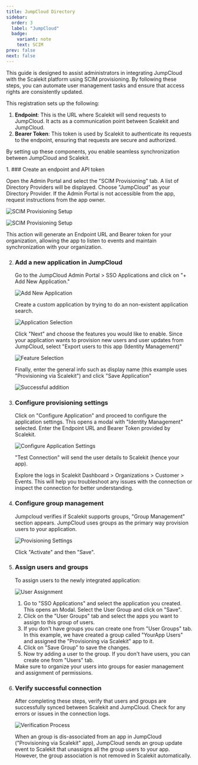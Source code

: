 ```yaml
---
title: JumpCloud Directory
sidebar:
  order: 3
  label: "JumpCloud"
  badge:
    variant: note
    text: SCIM
prev: false
next: false
---
```



This guide is designed to assist administrators in integrating JumpCloud with the Scalekit platform using SCIM provisioning. By following these steps, you can automate user management tasks and ensure that access rights are consistently updated.

This registration sets up the following:

1. **Endpoint**: This is the URL where Scalekit will send requests to JumpCloud. It acts as a communication point between Scalekit and JumpCloud.
2. **Bearer Token**: This token is used by Scalekit to authenticate its requests to the endpoint, ensuring that requests are secure and authorized.

By setting up these components, you enable seamless synchronization between JumpCloud and Scalekit.

<Steps>
1. ### Create an endpoint and API token

   Open the Admin Portal and select the "SCIM Provisioning" tab. A list of Directory Providers will be displayed. Choose "JumpCloud" as your Directory Provider. If the Admin Portal is not accessible from the app, request instructions from the app owner.

   ![SCIM Provisioning Setup](@/assets/docs/guides/scim-integrations/jumpcloud-scim/1-select-jumpcloud.png)

   ![SCIM Provisioning Setup](@/assets/docs/guides/scim-integrations/jumpcloud-scim/1-2-scimconfigs.png)

   This action will generate an Endpoint URL and Bearer token for your organization, allowing the app to listen to events and maintain synchronization with your organization.

2. ### Add a new application in JumpCloud

   Go to the JumpCloud Admin Portal > SSO Applications and click on "+ Add New Application."

   ![Add New Application](@/assets/docs/guides/scim-integrations/jumpcloud-scim/2-add-new-app.png)

   Create a custom application by trying to do an non-existent application search.

   ![Application Selection](@/assets/docs/guides/scim-integrations/jumpcloud-scim/3-custom-integration.png)

   Click "Next" and choose the features you would like to enable. Since your application wants to provision new users and user updates from JumpCloud, select "Export users to this app (Identity Management)"

   ![Feature Selection](@/assets/docs/guides/scim-integrations/jumpcloud-scim/4-export-users.png)

   Finally, enter the general info such as display name (this example uses "Provisioning via Scalekit") and click "Save Application"

   ![Successful addition](@/assets/docs/guides/scim-integrations/jumpcloud-scim/5-success-app-creation.png)

3. ### Configure provisioning settings

   Click on "Configure Application" and proceed to configure the application settings. This opens a modal with "Identity Management" selected. Enter the Endpoint URL and Bearer Token provided by Scalekit.

   ![Configure Application Settings](@/assets/docs/guides/scim-integrations/jumpcloud-scim/6-scim-config-page.png)

   "Test Connection" will send the user details to Scalekit (hence your app).

   <Aside type="tip">
   Explore the logs in Scalekit Dashboard > Organizations > Customer > Events. This will help you troubleshoot any issues with the connection or inspect the connection for better understanding.
   </Aside>

4. ### Configure group management

   Jumpcloud verifies if Scalekit supports groups, "Group Management" section appears. JumpCloud uses groups as the primary way provision users to your application.

   ![Provisioning Settings](@/assets/docs/guides/scim-integrations/jumpcloud-scim/7-group-management.png)

   Click "Activate" and then "Save".

5. ### Assign users and groups

   To assign users to the newly integrated application:

   ![User Assignment](@/assets/docs/guides/scim-integrations/jumpcloud-scim/8-group-assigned.png)

   1. Go to "SSO Applications" and select the application you created. This opens an Modal. Select the User Group and click on "Save".
   2. Click on the "User Groups" tab and select the apps you want to assign to this group of users.
   3. If you don't have groups you can create one from "User Groups" tab. In this example, we have created a group called "YourApp Users" and assigned the "Provisioning via Scalekit" app to it.
   4. Click on "Save Group" to save the changes.
   5. Now try adding a user to the group. If you don't have users, you can create one from "Users" tab.

   <Aside type="tip">
   Make sure to organize your users into groups for easier management and assignment of permissions.
   </Aside>

6. ### Verify successful connection

   After completing these steps, verify that users and groups are successfully synced between Scalekit and JumpCloud. Check for any errors or issues in the connection logs.

   ![Verification Process](@/assets/docs/guides/scim-integrations/jumpcloud-scim/9-synced-user.png)

   <Aside type="note">
   When an group is dis-associated from an app in JumpCloud ("Provisioning via Scalekit" app), JumpCloud sends an group update event to Scalekit that unassigns all the group users to your app. However, the group association is not removed in Scalekit automatically.
   </Aside>
</Steps>
